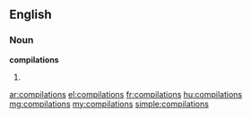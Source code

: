 ==English==

===Noun===
'''compilations'''

# {{plural of|compilation}}

[[ar:compilations]]
[[el:compilations]]
[[fr:compilations]]
[[hu:compilations]]
[[mg:compilations]]
[[my:compilations]]
[[simple:compilations]]